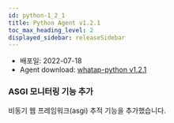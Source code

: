 ```yaml
---
id: python-1_2_1
title: Python Agent v1.2.1
toc_max_heading_level: 2
displayed_sidebar: releaseSidebar
---
```



* 배포일: 2022-07-18
* Agent download: [whatap-python v1.2.1](https://pypi.org/project/whatap-python/1.2.1/)

### ASGI 모니터링 기능 추가 

비동기 웹 프레임워크(asgi) 추적 기능을 추가했습니다.
